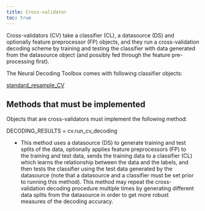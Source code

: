 ```yaml
---
title: Cross-validator
toc: true
---
```


<p class="ethan_opening_paragraph" style="padding-bottom: 0% !important;">Cross-validators (CV) take a classifier (CL), a datasource (DS) and optionally feature preprocessor (FP) objects, and they run a cross-validation decoding scheme by training and testing the classifier with data generated from the datasource object (and possibly fed through the feature pre-processing first). 

The Neural Decoding Toolbox comes with following classifier objects:

<a href="http://www.readout.info/toolbox-design/cross-validator/standard_resample_cv/" title="standard_resample_CV">standard_resample_CV</a>


## Methods that must be implemented

Objects that are cross-validators must implement the following method:

<p class="ethan_bold_method">DECODING_RESULTS = cv.run_cv_decoding</p>
<ul><li class="ethan_method_explanation" style="margin-left:1em; margin-right:1em">This method uses a datasource (DS) to generate training and test splits of the data, optionally applies feature preprocessors (FP) to the training and test data, sends the training data to a classifier (CL) which learns the relationship between the data and the labels, and then tests the classifier using the test data generated by the datasource (note that a datasource and a classifier must be set prior to running this method). This method may repeat the cross-validation decoding procedure multiple times by generating different data splits from the datasource in order to get more robust measures of the decoding accuracy.</li></ul>

